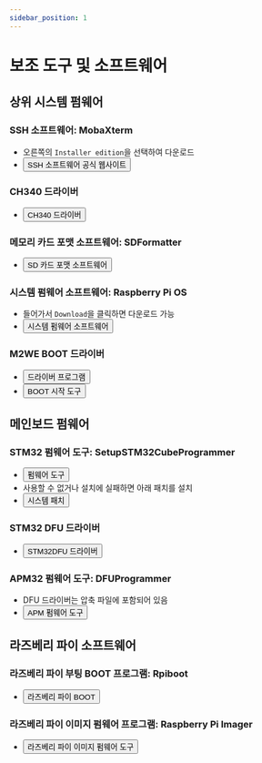 ```yaml
---
sidebar_position: 1
---
```




# 보조 도구 및 소프트웨어

## **상위 시스템 펌웨어**

### SSH 소프트웨어: MobaXterm
* 오른쪽의 `Installer edition`을 선택하여 다운로드
* <Button variant="contained" disableElevation href="https://mobaxterm.mobatek.net/download-home-edition.html">SSH 소프트웨어 공식 웹사이트</Button>

### CH340 드라이버
* <Button variant="contained" disableElevation href="https://cdn.mellow.klipper.cn/EXE/CH340.zip">CH340 드라이버</Button>

### 메모리 카드 포맷 소프트웨어: SDFormatter
* <Button variant="contained" disableElevation href="https://www.waveshare.net/w/upload/d/d7/Panasonic_SDFormatter.zip">SD 카드 포맷 소프트웨어</Button>

### 시스템 펌웨어 소프트웨어: Raspberry Pi OS
* 들어가서 `Download`을 클릭하면 다운로드 가능
* <Button variant="contained" disableElevation href="https://www.raspberrypi.com/software/">시스템 펌웨어 소프트웨어</Button>

### M2WE BOOT 드라이버
* <Button variant="contained" disableElevation href="https://cdn.mellow.klipper.cn/Utils/zadig-2.7.exe">드라이버 프로그램</Button>
* <Button variant="contained" disableElevation href="https://cdn.mellow.klipper.cn/Utils/FLY-BOOT-Setup.msi">BOOT 시작 도구</Button>

## **메인보드 펌웨어**

### STM32 펌웨어 도구: SetupSTM32CubeProgrammer
* <Button variant="contained" disableElevation href="https://cdn.mellow.klipper.cn/EXE/SetupSTM32CubeProgrammer_win64.zip">펌웨어 도구</Button>
* 사용할 수 없거나 설치에 실패하면 아래 패치를 설치
* <Button variant="contained" disableElevation href="https://cdn.mellow.klipper.cn/EXE/%E5%BE%AE%E8%BD%AF%E5%B8%B8%E7%94%A8%E8%BF%90%E8%A1%8C%E5%BA%93%E5%90%88%E9%9B%86.zip">시스템 패치</Button>

### STM32 DFU 드라이버
* <Button variant="contained" disableElevation href="https://cdn.mellow.klipper.cn/EXE/STM32DFU.zip">STM32DFU 드라이버</Button>

### APM32 펌웨어 도구: DFUProgrammer
* DFU 드라이버는 압축 파일에 포함되어 있음
* <Button variant="contained" disableElevation href="https://cdn.mellow.klipper.cn/EXE/DFUProgrammer.zip">APM 펌웨어 도구</Button>

## **라즈베리 파이 소프트웨어**

### 라즈베리 파이 부팅 BOOT 프로그램: Rpiboot
* <Button variant="contained" disableElevation href="https://files.waveshare.net/wiki/w/upload/f/f3/Rpiboot_setup.zip">라즈베리 파이 BOOT</Button>

### 라즈베리 파이 이미지 펌웨어 프로그램: Raspberry Pi Imager
* <Button variant="contained" disableElevation href="https://www.raspberrypi.com/software/">라즈베리 파이 이미지 펌웨어 도구</Button>
